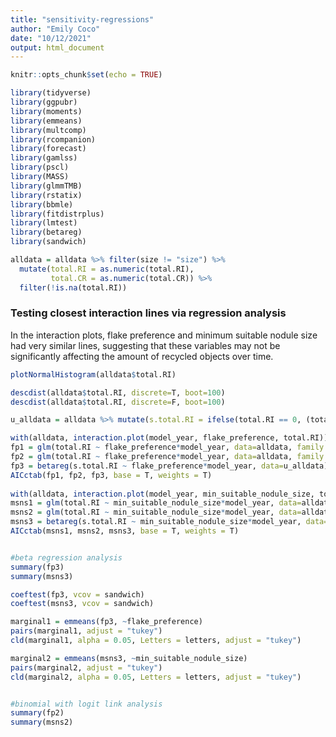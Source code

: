 ```yaml
---
title: "sensitivity-regressions"
author: "Emily Coco"
date: "10/12/2021"
output: html_document
---
```


```r
knitr::opts_chunk$set(echo = TRUE)

library(tidyverse)
library(ggpubr)
library(moments)
library(emmeans)
library(multcomp)
library(rcompanion)
library(forecast)
library(gamlss)
library(pscl)
library(MASS)
library(glmmTMB)
library(rstatix)
library(bbmle)
library(fitdistrplus)
library(lmtest)
library(betareg)
library(sandwich)

alldata = alldata %>% filter(size != "size") %>%
  mutate(total.RI = as.numeric(total.RI), 
         total.CR = as.numeric(total.CR)) %>%
  filter(!is.na(total.RI))


```


### Testing closest interaction lines via regression analysis
In the interaction plots, flake preference and minimum suitable nodule size had very similar lines, suggesting that these variables may not be significantly affecting the amount of recycled objects over time. 

```r

plotNormalHistogram(alldata$total.RI)

descdist(alldata$total.RI, discrete=T, boot=100)
descdist(alldata$total.RI, discrete=F, boot=100)

```

```r

u_alldata = alldata %>% mutate(s.total.RI = ifelse(total.RI == 0, (total.RI + 0.0001), total.RI))

with(alldata, interaction.plot(model_year, flake_preference, total.RI))
fp1 = glm(total.RI ~ flake_preference*model_year, data=alldata, family = quasipoisson)
fp2 = glm(total.RI ~ flake_preference*model_year, data=alldata, family = binomial(link="logit"))
fp3 = betareg(s.total.RI ~ flake_preference*model_year, data=u_alldata)
AICctab(fp1, fp2, fp3, base = T, weights = T)
 
with(alldata, interaction.plot(model_year, min_suitable_nodule_size, total.RI))
msns1 = glm(total.RI ~ min_suitable_nodule_size*model_year, data=alldata, family = quasipoisson)
msns2 = glm(total.RI ~ min_suitable_nodule_size*model_year, data=alldata, family = binomial(link="logit"))
msns3 = betareg(s.total.RI ~ min_suitable_nodule_size*model_year, data=u_alldata)
AICctab(msns1, msns2, msns3, base = T, weights = T)


#beta regression analysis
summary(fp3)
summary(msns3)

coeftest(fp3, vcov = sandwich)
coeftest(msns3, vcov = sandwich)

marginal1 = emmeans(fp3, ~flake_preference)
pairs(marginal1, adjust = "tukey")
cld(marginal1, alpha = 0.05, Letters = letters, adjust = "tukey")

marginal2 = emmeans(msns3, ~min_suitable_nodule_size)
pairs(marginal2, adjust = "tukey")
cld(marginal2, alpha = 0.05, Letters = letters, adjust = "tukey")


#binomial with logit link analysis
summary(fp2)
summary(msns2)


```


